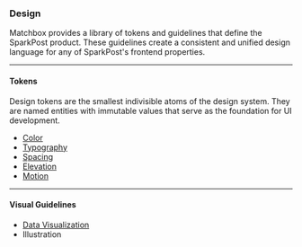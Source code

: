 ### Design

Matchbox provides a library of tokens and guidelines that define the SparkPost product. These guidelines create a consistent and unified design language for any of SparkPost's frontend properties.

---

#### Tokens

Design tokens are the smallest indivisible atoms of the design system. They are named entities with immutable values that serve as the foundation for UI development.

- [Color](/design/color)
- [Typography](/design/typography)
- [Spacing](/design/spacing)
- [Elevation](/design/elevation)
- [Motion](/design/motion)

---

#### Visual Guidelines

- [Data Visualization](/design/datavisualization)
- Illustration
